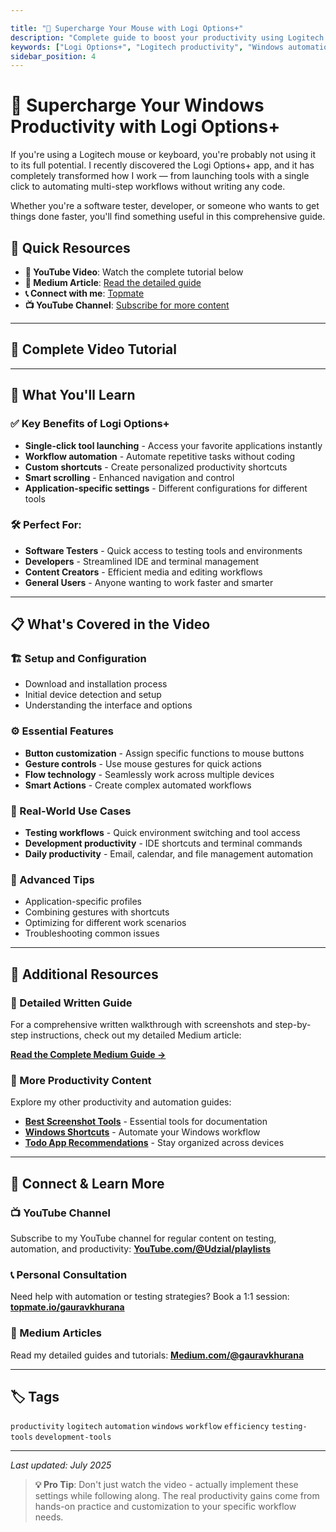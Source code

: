 ```yaml
---

title: "🚀 Supercharge Your Mouse with Logi Options+"
description: "Complete guide to boost your productivity using Logitech's Logi Options+ app. Learn how to automate workflows, launch tools with single clicks, and maximize your mouse and keyboard potential."
keywords: ["Logi Options+", "Logitech productivity", "Windows automation", "mouse shortcuts", "keyboard automation", "productivity tools", "workflow automation"]
sidebar_position: 4
---
```



# 🚀 Supercharge Your Windows Productivity with Logi Options+

If you're using a Logitech mouse or keyboard, you're probably not using it to its full potential. I recently discovered the Logi Options+ app, and it has completely transformed how I work — from launching tools with a single click to automating multi-step workflows without writing any code.

Whether you're a software tester, developer, or someone who wants to get things done faster, you'll find something useful in this comprehensive guide.

## 🎯 Quick Resources
- **🎥 YouTube Video**: Watch the complete tutorial below
- **📝 Medium Article**: [Read the detailed guide](https://medium.com/@gauravkhuraana)
- **📞 Connect with me**: [Topmate](https://topmate.io/gauravkhurana)
- **📺 YouTube Channel**: [Subscribe for more content](https://www.youtube.com/@Udzial/playlists?sub_confirmation=1)

---

## 🎥 Complete Video Tutorial

<YouTubeEmbed 
  videoId="8KI_T7x_BmE" 
  title="Supercharge Your Windows Productivity with Logi Options+"
/>

---

## 🎯 What You'll Learn

### ✅ Key Benefits of Logi Options+
- **Single-click tool launching** - Access your favorite applications instantly
- **Workflow automation** - Automate repetitive tasks without coding
- **Custom shortcuts** - Create personalized productivity shortcuts
- **Smart scrolling** - Enhanced navigation and control
- **Application-specific settings** - Different configurations for different tools

### 🛠️ Perfect For:
- **Software Testers** - Quick access to testing tools and environments
- **Developers** - Streamlined IDE and terminal management
- **Content Creators** - Efficient media and editing workflows
- **General Users** - Anyone wanting to work faster and smarter

---

## 📋 What's Covered in the Video

### 🏗️ Setup and Configuration
- Download and installation process
- Initial device detection and setup
- Understanding the interface and options

### ⚙️ Essential Features
- **Button customization** - Assign specific functions to mouse buttons
- **Gesture controls** - Use mouse gestures for quick actions
- **Flow technology** - Seamlessly work across multiple devices
- **Smart Actions** - Create complex automated workflows

### 🎯 Real-World Use Cases
- **Testing workflows** - Quick environment switching and tool access
- **Development productivity** - IDE shortcuts and terminal commands
- **Daily productivity** - Email, calendar, and file management automation

### 🔧 Advanced Tips
- Application-specific profiles
- Combining gestures with shortcuts
- Optimizing for different work scenarios
- Troubleshooting common issues

---

## 📖 Additional Resources

### 📝 Detailed Written Guide
For a comprehensive written walkthrough with screenshots and step-by-step instructions, check out my detailed Medium article:

**[Read the Complete Medium Guide →](https://medium.com/@gauravkhuraana)**

### 🌟 More Productivity Content
Explore my other productivity and automation guides:

- **[Best Screenshot Tools](./best-screenshot-tools.mdx)** - Essential tools for documentation
- **[Windows Shortcuts](./autohotkey-shortcuts.mdx)** - Automate your Windows workflow
- **[Todo App Recommendations](./best-todo-app-windows-android.mdx)** - Stay organized across devices

---

## 🤝 Connect & Learn More

### 📺 YouTube Channel
Subscribe to my YouTube channel for regular content on testing, automation, and productivity:
**[YouTube.com/@Udzial/playlists](https://www.youtube.com/@Udzial/playlists?sub_confirmation=1)**

### 📞 Personal Consultation
Need help with automation or testing strategies? Book a 1:1 session:
**[topmate.io/gauravkhurana](https://topmate.io/gauravkhurana)**

### 📝 Medium Articles
Read my detailed guides and tutorials:
**[Medium.com/@gauravkhurana](https://medium.com/@gauravkhuraana)**

---

## 🏷️ Tags

`productivity` `logitech` `automation` `windows` `workflow` `efficiency` `testing-tools` `development-tools`

---

*Last updated: July 2025*

> **💡 Pro Tip**: Don't just watch the video - actually implement these settings while following along. The real productivity gains come from hands-on practice and customization to your specific workflow needs.
